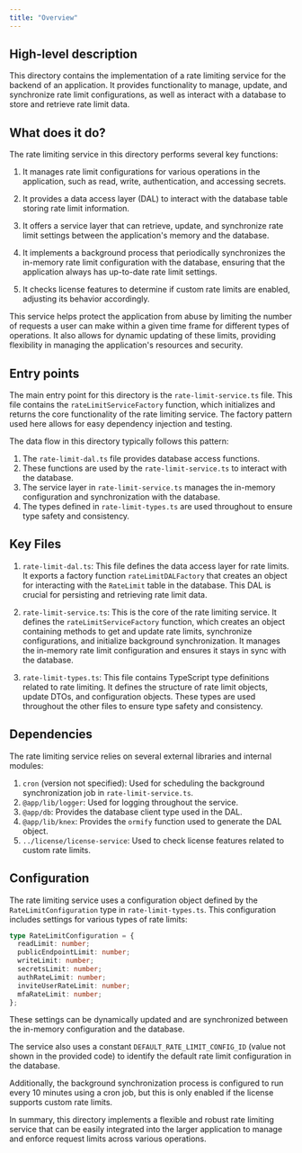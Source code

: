 ```yaml
---
title: "Overview"
---
```


## High-level description
This directory contains the implementation of a rate limiting service for the backend of an application. It provides functionality to manage, update, and synchronize rate limit configurations, as well as interact with a database to store and retrieve rate limit data.

## What does it do?
The rate limiting service in this directory performs several key functions:

1. It manages rate limit configurations for various operations in the application, such as read, write, authentication, and accessing secrets.

2. It provides a data access layer (DAL) to interact with the database table storing rate limit information.

3. It offers a service layer that can retrieve, update, and synchronize rate limit settings between the application's memory and the database.

4. It implements a background process that periodically synchronizes the in-memory rate limit configuration with the database, ensuring that the application always has up-to-date rate limit settings.

5. It checks license features to determine if custom rate limits are enabled, adjusting its behavior accordingly.

This service helps protect the application from abuse by limiting the number of requests a user can make within a given time frame for different types of operations. It also allows for dynamic updating of these limits, providing flexibility in managing the application's resources and security.

## Entry points
The main entry point for this directory is the `rate-limit-service.ts` file. This file contains the `rateLimitServiceFactory` function, which initializes and returns the core functionality of the rate limiting service. The factory pattern used here allows for easy dependency injection and testing.

The data flow in this directory typically follows this pattern:
1. The `rate-limit-dal.ts` file provides database access functions.
2. These functions are used by the `rate-limit-service.ts` to interact with the database.
3. The service layer in `rate-limit-service.ts` manages the in-memory configuration and synchronization with the database.
4. The types defined in `rate-limit-types.ts` are used throughout to ensure type safety and consistency.

## Key Files

1. `rate-limit-dal.ts`:
   This file defines the data access layer for rate limits. It exports a factory function `rateLimitDALFactory` that creates an object for interacting with the `RateLimit` table in the database. This DAL is crucial for persisting and retrieving rate limit data.

2. `rate-limit-service.ts`:
   This is the core of the rate limiting service. It defines the `rateLimitServiceFactory` function, which creates an object containing methods to get and update rate limits, synchronize configurations, and initialize background synchronization. It manages the in-memory rate limit configuration and ensures it stays in sync with the database.

3. `rate-limit-types.ts`:
   This file contains TypeScript type definitions related to rate limiting. It defines the structure of rate limit objects, update DTOs, and configuration objects. These types are used throughout the other files to ensure type safety and consistency.

## Dependencies
The rate limiting service relies on several external libraries and internal modules:

1. `cron` (version not specified): Used for scheduling the background synchronization job in `rate-limit-service.ts`.
2. `@app/lib/logger`: Used for logging throughout the service.
3. `@app/db`: Provides the database client type used in the DAL.
4. `@app/lib/knex`: Provides the `ormify` function used to generate the DAL object.
5. `../license/license-service`: Used to check license features related to custom rate limits.

## Configuration
The rate limiting service uses a configuration object defined by the `RateLimitConfiguration` type in `rate-limit-types.ts`. This configuration includes settings for various types of rate limits:

```typescript
type RateLimitConfiguration = {
  readLimit: number;
  publicEndpointLimit: number;
  writeLimit: number;
  secretsLimit: number;
  authRateLimit: number;
  inviteUserRateLimit: number;
  mfaRateLimit: number;
};
```

These settings can be dynamically updated and are synchronized between the in-memory configuration and the database.

The service also uses a constant `DEFAULT_RATE_LIMIT_CONFIG_ID` (value not shown in the provided code) to identify the default rate limit configuration in the database.

Additionally, the background synchronization process is configured to run every 10 minutes using a cron job, but this is only enabled if the license supports custom rate limits.

In summary, this directory implements a flexible and robust rate limiting service that can be easily integrated into the larger application to manage and enforce request limits across various operations.